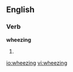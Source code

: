 ==English==

===Verb===
'''wheezing'''

# {{present participle of|[[wheeze]]}}

[[io:wheezing]]
[[vi:wheezing]]